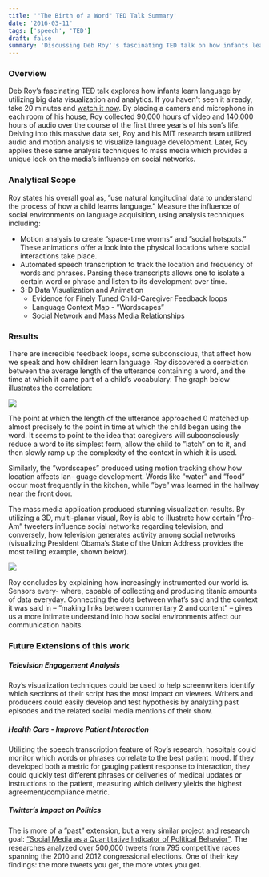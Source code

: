 ```yaml
---
title: '"The Birth of a Word" TED Talk Summary'
date: '2016-03-11'
tags: ['speech', 'TED']
draft: false
summary: 'Discussing Deb Roy''s fascinating TED talk on how infants learn language by utilizing big data visualization and analytics.'
---
```


### Overview

Deb Roy’s fascinating TED talk explores how infants learn language by utilizing big data visualization and analytics. If you haven't seen it already, take 20 minutes and [watch it now][1]. By placing a camera and microphone in each room of his house, Roy collected 90,000 hours of video and 140,000 hours of audio over the course of the first three year’s of his son’s life. Delving into this massive data set, Roy and his MIT research team utilized audio and motion analysis to visualize language development. Later, Roy applies these same analysis techniques to mass media which provides a unique look on the media’s influence on social networks.

### Analytical Scope

Roy states his overall goal as, ”use natural longitudinal data to understand the process of how a child learns language.” Measure the influence of social environments on language acquisition, using analysis techniques including:
- Motion analysis to create ”space-time worms” and ”social hotspots.” These animations offer a look into the physical locations where social interactions take place.
- Automated speech transcription to track the location and frequency of words and phrases. Parsing these transcripts allows one to isolate a certain word or phrase and listen to its development over time.
- 3-D Data Visualization and Animation
	- Evidence for Finely Tuned Child-Caregiver Feedback loops
	- Language Context Map - ”Wordscapes”
	- Social Network and Mass Media Relationships

### Results

There are incredible feedback loops, some subconscious, that affect how we speak and how children learn language. Roy discovered a correlation between the average length of the utterance containing a word, and the time at which it came part of a child’s vocabulary. The graph below illustrates the correlation:

![](/static/images/utterance.png)

 The point at which the length of the utterance approached 0 matched up almost precisely to the point in time at which the child began using the word. It seems to point to the idea that caregivers will subconsciously reduce a word to its simplest form, allow the child to ”latch” on to it, and then slowly ramp up the complexity of the context in which it is used.

Similarly, the ”wordscapes” produced using motion tracking show how location affects lan- guage development. Words like ”water” and ”food” occur most frequently in the kitchen, while ”bye” was learned in the hallway near the front door.

The mass media application produced stunning visualization results. By utilizing a 3D, multi-planar visual, Roy is able to illustrate how certain ”Pro-Am” tweeters influence social networks regarding television, and conversely, how television generates activity among social networks (visualizing President Obama’s State of the Union Address provides the most telling example, shown below).

![](/static/images/obama.png)

Roy concludes by explaining how increasingly instrumented our world is. Sensors every- where, capable of collecting and producing titanic amounts of data everyday. Connecting the dots between what’s said and the context it was said in – ”making links between commentary 2 and content” – gives us a more intimate understand into how social environments affect our communication habits.

### Future Extensions of this work

##### Television Engagement Analysis
Roy’s visualization techniques could be used to help screenwriters identify which sections of their script has the most impact on viewers. Writers and producers could easily develop and test hypothesis by analyzing past episodes and the related social media mentions of their show.

##### Health Care - Improve Patient Interaction
Utilizing the speech transcription feature of Roy’s research, hospitals could monitor which words or phrases correlate to the best patient mood. If they developed both a metric for gauging patient response to interaction, they could quickly test different phrases or deliveries of medical updates or instructions to the patient, measuring which delivery yields the highest agreement/compliance metric.

##### Twitter’s Impact on Politics
The is more of a ”past” extension, but a very similar project and research goal: [”Social Media as a Quantitative Indicator of Political Behavior”][2]. The researches analyzed over 500,000 tweets from 795 competitive races spanning the 2010 and 2012 congressional elections. One of their key findings: the more tweets you get, the more votes you get.

[1]: https://www.ted.com/talks/deb_roy_the_birth_of_a_word?language=en
[2]: http://brenocon.com/tweet_share_elex_analysis_of_digrazia/SSRN-id2235423.pdf